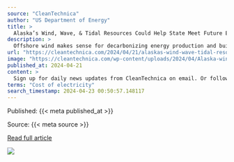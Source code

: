 ```yaml
---
source: "CleanTechnica"
author: "US Department of Energy"
title: >
  Alaska’s Wind, Wave, & Tidal Resources Could Help State Meet Future Energy Needs
description: >
  Offshore wind makes sense for decarbonizing energy production and building energy security and independence when it comes to ocean renewable energy production in Alaska’s Outer Continental Shelf (OCS), according to an analysis by researchers at the National R…
url: "https://cleantechnica.com/2024/04/21/alaskas-wind-wave-tidal-resources-could-help-state-meet-future-energy-needs/"
image: "https://cleantechnica.com/wp-content/uploads/2024/04/Alaska-wind-water-energy-NREL.jpeg"
published_at: 2024-04-21
content: >
  Sign up for daily news updates from CleanTechnica on email. Or follow us on Google News!  Offshore wind makes sense for decarbonizing energy production and building energy security and independence w… [+4525 chars]
terms: "Cost of electricity"
search_timestamp: 2024-04-23 00:50:57.148117
---
```



Published: {{< meta published_at >}}


Source: {{< meta source >}}


[Read full article]({{< meta url >}}){target='_blank'}



![](`r rmarkdown::metadata$image[1]`)
